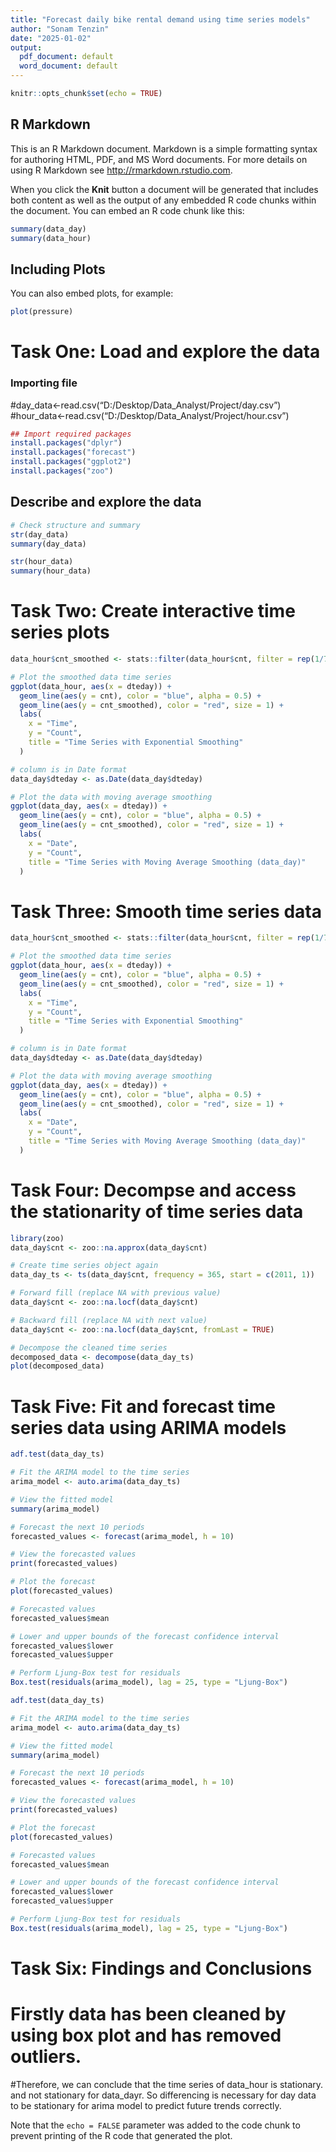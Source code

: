---
title: "Forecast daily bike rental demand using time series models"
author: "Sonam Tenzin"
date: "2025-01-02"
output:
  pdf_document: default
  word_document: default
---

```{r setup, include=FALSE}
knitr::opts_chunk$set(echo = TRUE)
```

## R Markdown

This is an R Markdown document. Markdown is a simple formatting syntax for authoring HTML, PDF, and MS Word documents. For more details on using R Markdown see <http://rmarkdown.rstudio.com>.

When you click the **Knit** button a document will be generated that includes both content as well as the output of any embedded R code chunks within the document. You can embed an R code chunk like this:

```{r data}
summary(data_day)
summary(data_hour)
```

## Including Plots

You can also embed plots, for example:

```{r pressure, echo=FALSE}
plot(pressure)
```
# Task One: Load and explore the data

### Importing file
#day_data<-read.csv("D:/Desktop/Data_Analyst/Project/day.csv")
#hour_data<-read.csv("D:/Desktop/Data_Analyst/Project/hour.csv")




```{r}
## Import required packages
install.packages("dplyr")
install.packages("forecast")
install.packages("ggplot2")
install.packages("zoo")

```


## Describe and explore the data

```{r}
# Check structure and summary
str(day_data)
summary(day_data)

str(hour_data)
summary(hour_data)
```



# Task Two: Create interactive time series plots

```{r}

data_hour$cnt_smoothed <- stats::filter(data_hour$cnt, filter = rep(1/7, 7), sides = 2)

# Plot the smoothed data time series
ggplot(data_hour, aes(x = dteday)) + 
  geom_line(aes(y = cnt), color = "blue", alpha = 0.5) + 
  geom_line(aes(y = cnt_smoothed), color = "red", size = 1) + 
  labs(
    x = "Time",
    y = "Count",
    title = "Time Series with Exponential Smoothing"
  )

# column is in Date format
data_day$dteday <- as.Date(data_day$dteday)

# Plot the data with moving average smoothing
ggplot(data_day, aes(x = dteday)) + 
  geom_line(aes(y = cnt), color = "blue", alpha = 0.5) + 
  geom_line(aes(y = cnt_smoothed), color = "red", size = 1) + 
  labs(
    x = "Date",
    y = "Count",
    title = "Time Series with Moving Average Smoothing (data_day)"
  )

```




# Task Three: Smooth time series data

```{r}
data_hour$cnt_smoothed <- stats::filter(data_hour$cnt, filter = rep(1/7, 7), sides = 2)

# Plot the smoothed data time series
ggplot(data_hour, aes(x = dteday)) + 
  geom_line(aes(y = cnt), color = "blue", alpha = 0.5) + 
  geom_line(aes(y = cnt_smoothed), color = "red", size = 1) + 
  labs(
    x = "Time",
    y = "Count",
    title = "Time Series with Exponential Smoothing"
  )

# column is in Date format
data_day$dteday <- as.Date(data_day$dteday)

# Plot the data with moving average smoothing
ggplot(data_day, aes(x = dteday)) + 
  geom_line(aes(y = cnt), color = "blue", alpha = 0.5) + 
  geom_line(aes(y = cnt_smoothed), color = "red", size = 1) + 
  labs(
    x = "Date",
    y = "Count",
    title = "Time Series with Moving Average Smoothing (data_day)"
  )

```



# Task Four: Decompse and access the stationarity of time series data

```{r}
library(zoo)
data_day$cnt <- zoo::na.approx(data_day$cnt)

# Create time series object again
data_day_ts <- ts(data_day$cnt, frequency = 365, start = c(2011, 1))

# Forward fill (replace NA with previous value)
data_day$cnt <- zoo::na.locf(data_day$cnt)

# Backward fill (replace NA with next value)
data_day$cnt <- zoo::na.locf(data_day$cnt, fromLast = TRUE)

# Decompose the cleaned time series
decomposed_data <- decompose(data_day_ts)
plot(decomposed_data)
```



# Task Five: Fit and forecast time series data using ARIMA models

```{r}
adf.test(data_day_ts)

# Fit the ARIMA model to the time series
arima_model <- auto.arima(data_day_ts)

# View the fitted model
summary(arima_model)

# Forecast the next 10 periods
forecasted_values <- forecast(arima_model, h = 10)

# View the forecasted values
print(forecasted_values)

# Plot the forecast
plot(forecasted_values)

# Forecasted values
forecasted_values$mean

# Lower and upper bounds of the forecast confidence interval
forecasted_values$lower
forecasted_values$upper

# Perform Ljung-Box test for residuals
Box.test(residuals(arima_model), lag = 25, type = "Ljung-Box")

adf.test(data_day_ts)

# Fit the ARIMA model to the time series
arima_model <- auto.arima(data_day_ts)

# View the fitted model
summary(arima_model)

# Forecast the next 10 periods
forecasted_values <- forecast(arima_model, h = 10)

# View the forecasted values
print(forecasted_values)

# Plot the forecast
plot(forecasted_values)

# Forecasted values
forecasted_values$mean

# Lower and upper bounds of the forecast confidence interval
forecasted_values$lower
forecasted_values$upper

# Perform Ljung-Box test for residuals
Box.test(residuals(arima_model), lag = 25, type = "Ljung-Box")


```



# Task Six: Findings and Conclusions

# Firstly data has been cleaned by using box plot and has removed outliers.
#Therefore, we can conclude that the time series of data_hour is stationary. and not stationary for data_dayr. So differencing is necessary for day data to be stationary for arima model to predict future trends correctly.

Note that the `echo = FALSE` parameter was added to the code chunk to prevent printing of the R code that generated the plot.

